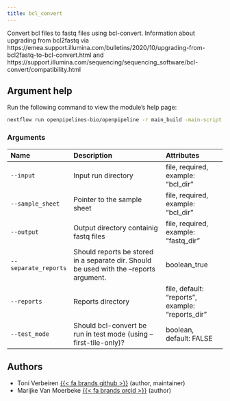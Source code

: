 ```yaml
---
title: bcl_convert
---
```


Convert bcl files to fastq files using bcl-convert.
Information about upgrading from bcl2fastq via
https://emea.support.illumina.com/bulletins/2020/10/upgrading-from-bcl2fastq-to-bcl-convert.html
and https://support.illumina.com/sequencing/sequencing_software/bcl-convert/compatibility.html


## Argument help

Run the following command to view the module's help page:
```bash
nextflow run openpipelines-bio/openpipeline -r main_build -main-script target/nextflow/demux/bcl_convert/main.nf --help
```

### Arguments



:::{.column-body-outset}
|Name                 |Description                                                                             |Attributes                                       |
|:--------------------|:---------------------------------------------------------------------------------------|:------------------------------------------------|
|`--input`            |Input run directory                                                                     |file, required, example: "bcl_dir"               |
|`--sample_sheet`     |Pointer to the sample sheet                                                             |file, required, example: "bcl_dir"               |
|`--output`           |Output directory containig fastq files                                                  |file, required, example: "fastq_dir"             |
|`--separate_reports` |Should reports be stored in a separate dir. Should be used with the --reports argument. |boolean_true                                     |
|`--reports`          |Reports directory                                                                       |file, default: "reports", example: "reports_dir" |
|`--test_mode`        |Should bcl-convert be run in test mode (using --first-tile-only)?                       |boolean, default: FALSE                          |
:::

## Authors

 * Toni Verbeiren [{{< fa brands github >}}](https://github.com/tverbeiren) (author, maintainer)
 * Marijke Van Moerbeke [{{< fa brands orcid >}}](https://orcid.org/0000-0002-3097-5621) (author)
